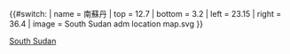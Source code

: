 {{#switch:{{{1}}}
| name   = 南蘇丹
| top    = 12.7
| bottom = 3.2
| left   = 23.15
| right  = 36.4
| image  = South Sudan adm location map.svg
}}<noinclude>{{Location map/Info}}
{{Documentation}}

[[Category:地理位置圖模板|South Sudan]]
</noinclude>